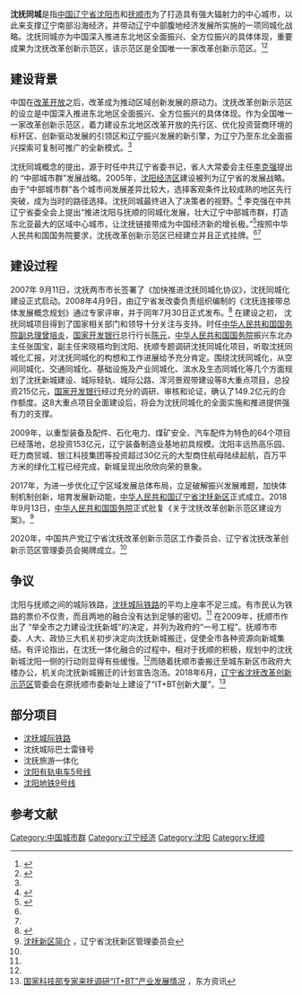 '''沈抚同城'''是指[[中国|中国]][[辽宁省|辽宁省]][[沈阳市|沈阳市]]和[[抚顺市|抚顺市]]为了打造具有强大辐射力的中心城市，以此来支撑辽宁南部沿海经济，并带动辽宁中部腹地经济发展所实施的一项同城化战略。沈抚同城亦为中国深入推进东北地区全面振兴、全方位振兴的具体体现，重要成果为沈抚改革创新示范区，该示范区是全国唯一一家改革创新示范区。<ref name="guowuyuan">{{cite web|url=http://www.gov.cn/zhengce/content/2018-09/21/content_5324345.htm|publisher=国务院|title=沈抚改革示范区|archive-url=https://web.archive.org/web/20200605120056/http://www.gov.cn/zhengce/content/2018-09/21/content_5324345.htm|archive-date=2020-06-05}}</ref><ref name="shifanqu">{{cite web|url=http://www.chinahightech.com/html/yuanqu/yqrd/2020/0604/5552663.html|title=沈抚新区成为全国首家改革创新示范区|publisher=中国高新网|archive-date=2020-06-06|archive-url=https://web.archive.org/web/20200605120702/http://www.chinahightech.com/html/yuanqu/yqrd/2020/0604/5552663.html}}</ref>

== 建设背景 ==
中国在[[改革开放|改革开放]]之后，改革成为推动区域创新发展的原动力。沈抚改革创新示范区的设立是中国深入推进东北地区全面振兴、全方位振兴的具体体现。作为全国唯一一家改革创新示范区，着力建设东北地区改革开放的先行区、优化投资营商环境的标杆区、创新驱动发展的引领区和辽宁振兴发展的新引擎，为辽宁乃至东北全面振兴探索可复制可推广的全新模式。<ref name="shifanqu"/>

沈抚同城概念的提出，源于时任中共辽宁省委书记，省人大常委会主任[[李克强|李克强]]提出的 “中部城市群”发展战略。2005年，[[沈阳经济区|沈阳经济区]]建设被列为辽宁省的发展战略。由于“中部城市群”各个城市间发展差异比较大，选择客观条件比较成熟的地区先行突破，成为当时的路径选择。沈抚同城最终进入了决策者的视野。<ref name="先行">{{cite web | url=http://www.sftc168.com/news.asp?id=786 | title=沈阳经济区获批沈抚同城先行 | accessdate=2013-04-24 }}{{Dead link|date=2019年11月 |bot=InternetArchiveBot |fix-attempted=yes }}</ref> 李克强在中共辽宁省委全会上提出“推进沈阳与抚顺的同城化发展，壮大辽宁中部城市群，打造东北亚最大的区域中心城市，让沈抚链接带成为中国经济新的增长极。”<ref name="核心">{{cite web | url=http://www.cuew.com/qu/df/2013/0418/918.html | title=沈抚新城城市化改革下的辽宁城市群核心 | accessdate=2013-04-24 | archive-url=https://web.archive.org/web/20130919135503/http://cuew.com/qu/df/2013/0418/918.html | archive-date=2013-09-19 | dead-url=yes }}</ref>按照中华人民共和国国务院要求，沈抚改革创新示范区已经建立并且正式挂牌。<ref name="guowuyuan"/><ref name="shifanqu"/>

== 建设过程 ==
2007年 9月11日，沈抚两市市长签署了《加快推进沈抚同城化协议》，沈抚同城化建设正式启动。2008年4月9日，由辽宁省发改委负责组织编制的《沈抚连接带总体发展概念规划》通过专家评审，并于同年7月30日正式发布。<ref name="凤凰网">{{cite web | url=http://finance.ifeng.com/news/special/syjjq/20100326/1969721.shtml | title=凤凰网：沈阳经济区获批 沈抚同城先行 | accessdate=2013-04-25 | archive-date=2010-12-28 | archive-url=https://web.archive.org/web/20101228052901/http://finance.ifeng.com/news/special/syjjq/20100326/1969721.shtml | dead-url=no }}</ref> 在建设之初， 沈抚同城项目得到了国家相关部门和领导十分关注与支持。时任[[中华人民共和国国务院|中华人民共和国国务院]][[副总理|副总理]][[曾培炎|曾培炎]]，[[国家开发银行|国家开发银行]]总行行长[[陈元|陈元]]，[[中华人民共和国国务院|中华人民共和国国务院]]振兴东北办主任张国宝，副主任宋晓梧均到沈阳、抚顺专题调研沈抚同城化项目，听取沈抚同城化汇报，对沈抚同城化的构想和工作进展给予充分肯定。围绕沈抚同城化，从空间同城化、交通同城化、基础设施及产业同城化、滨水及生态同城化等几个方面规划了沈抚新城建设、城际轻轨、城际公路、浑河景观带建设等8大重点项目，总投资215亿元，[[国家开发银行|国家开发银行]]经过充分的调研、审核和论证，确认了149.2亿元的合作额度。这8大重点项目全面建设后，将会为沈抚同城化的全面实施和推进提供强有力的支撑。  

2009年，以重型装备及配件、石化电力、煤矿安全、汽车配件为特色的64个项目已经落地，总投资153亿元，辽宁装备制造业基地初具规模。沈阳丰远热高乐园、旺力商贸城、银江科技集团等投资超过30亿元的大型商住航母陆续起航，百万平方米的绿化工程已经完成，新城呈现出欣欣向荣的景象。

2017年，为进一步优化辽宁区域发展总体布局，立足破解振兴发展难题，加快体制机制创新，培育发展新动能，[[中华人民共和国|中华人民共和国]][[辽宁省|辽宁省]][[沈抚新区|沈抚新区]]正式成立。2018年9月13日，[[中华人民共和国国务院|中华人民共和国国务院]]正式批复《关于沈抚改革创新示范区建设方案》。<ref>[http://shenfuxinqu.ln.gov.cn/xqgk/ 沈抚新区简介] {{Wayback|url=http://shenfuxinqu.ln.gov.cn/xqgk/ |date=20200407025146 }}，辽宁省沈抚新区管理委员会</ref>

2020年，中国共产党辽宁省沈抚改革创新示范区工作委员会、辽宁省沈抚改革创新示范区管理委员会揭牌成立。<ref name="shifanqu"/>

== 争议 ==
沈阳与抚顺之间的城际铁路，[[沈抚城际铁路|沈抚城际铁路]]的平均上座率不足三成。有市民认为铁路的票价不仅贵，而且两地的融合没有达到足够的密切。<ref name="凤凰网"></ref> 在2009年，抚顺市作出了 “举全市之力建设沈抚新城”的决定，并列为政府的“一号工程”。抚顺市市委、人大、政协三大机关初步决定向沈抚新城搬迁，促使全市各种资源向新城集结。有评论指出，在沈抚一体化融合的过程中，相对于抚顺的积极，规划中的沈抚新城沈阳一侧的行动则显得有些缓慢。<ref name="凤凰网"></ref>而随着抚顺市委搬迁至城东新区市政府大楼办公，机关向沈抚新城搬迁的计划宣告泡汤。2018年6月，[[辽宁省|辽宁省]][[沈抚改革创新示范区|沈抚改革创新示范区]]管委会在原抚顺市委新址上建设了“IT+BT创新大厦”。<ref>[http://mini.eastday.com/mobile/180603210954397.html# 国家科技部专家来抚调研“IT+BT”产业发展情况] {{Wayback|url=http://mini.eastday.com/mobile/180603210954397.html |date=20201104022429 }}，东方资讯</ref>

== 部分项目 ==
*[[沈抚城际铁路|沈抚城际铁路]]
*沈抚城际巴士雷锋号
*沈抚旅游一体化
*[[沈阳有轨电车5号线|沈阳有轨电车5号线]]
*[[沈阳地铁9号线|沈阳地铁9号线]]

==参考文献==
{{reflist}}

[[Category:中国城市群|Category:中国城市群]]
[[Category:辽宁经济|Category:辽宁经济]]
[[Category:沈阳|Category:沈阳]]
[[Category:抚顺|Category:抚顺]]